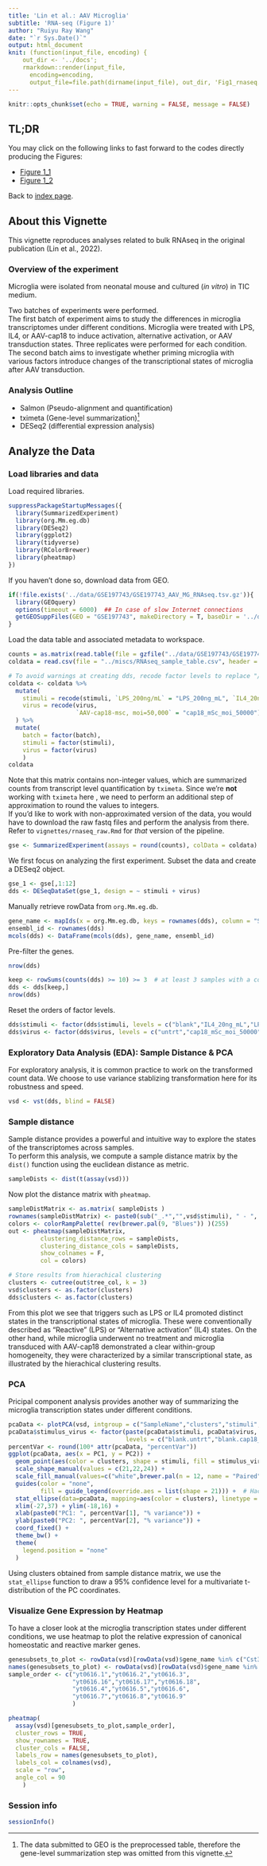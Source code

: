 ```yaml
---
title: 'Lin et al.: AAV Microglia'
subtitle: 'RNA-seq (Figure 1)'
author: "Ruiyu Ray Wang"
date: "`r Sys.Date()`"
output: html_document
knit: (function(input_file, encoding) {
    out_dir <- '../docs';
    rmarkdown::render(input_file,
      encoding=encoding,
      output_file=file.path(dirname(input_file), out_dir, 'Fig1_rnaseq.html'))})
---
```


```r
knitr::opts_chunk$set(echo = TRUE, warning = FALSE, message = FALSE)
```

## TL;DR

You may click on the following links to fast forward to the codes directly producing the Figures:

  - [Figure 1_1](#Figure1_1)
  - [Figure 1_2](#Figure1_2)

Back to [index page](https://ruiyuraywang.github.io/Lin_AAV_Microglia_public/index.html).

## About this Vignette

This vignette reproduces analyses related to bulk RNAseq in the original publication (Lin et al., 2022).  

### Overview of the experiment

Microglia were isolated from neonatal mouse and cultured (*in vitro*) in TIC medium.

Two batches of experiments were performed.  
The first batch of experiment aims to study the differences in microglia transcriptomes under different conditions. Microglia were treated with LPS, IL4, or AAV-cap18 to induce activation, alternative activation, or AAV transduction states. Three replicates were performed for each condition.  
The second batch aims to investigate whether priming microglia with various factors introduce changes of the transcriptional states of microglia after AAV transduction.

### Analysis Outline

  - Salmon (Pseudo-alignment and quantification)
  - tximeta (Gene-level summarization)[^1]
  - DESeq2 (differential expression analysis)

## Analyze the Data

### Load libraries and data

Load required libraries.
```r
suppressPackageStartupMessages({
  library(SummarizedExperiment)
  library(org.Mm.eg.db)
  library(DESeq2)
  library(ggplot2)
  library(tidyverse)
  library(RColorBrewer)
  library(pheatmap)
})
```

If you haven't done so, download data from GEO.
```r
if(!file.exists('../data/GSE197743/GSE197743_AAV_MG_RNAseq.tsv.gz')){
  library(GEOquery)
  options(timeout = 6000)  ## In case of slow Internet connections
  getGEOSuppFiles(GEO = "GSE197743", makeDirectory = T, baseDir = '../data/')
}
```

Load the data table and associated metadata to workspace.
```r
counts = as.matrix(read.table(file = gzfile("../data/GSE197743/GSE197743_AAV_MG_RNAseq.tsv.gz"), sep = "\t"))
coldata = read.csv(file = "../miscs/RNAseq_sample_table.csv", header = T)
```

```r
# To avoid warnings at creating dds, recode factor levels to replace "/" by "_" or ".", and convert integer type to factor
coldata <- coldata %>%
  mutate(
    stimuli = recode(stimuli, `LPS_200ng/mL` = "LPS_200ng_mL", `IL4_20ng/mL` = "IL4_20ng_mL"),
    virus = recode(virus, 
                   `AAV-cap18-msc, moi=50,000` = "cap18_mSc_moi_50000")
  ) %>%
  mutate(
    batch = factor(batch),
    stimuli = factor(stimuli),
    virus = factor(virus)
    )
coldata
```

Note that this matrix contains non-integer values, which are summarized counts from transcript level quantification by `tximeta`. Since we're **not** working with `tximeta` here , we need to perform an additional step of approximation to round the values to integers.  
If you'd like to work with non-approximated version of the data, you would have to download the raw fastq files and perform the analysis from there. Refer to `vignettes/rnaseq_raw.Rmd` for *that* version of the pipeline.
```r
gse <- SummarizedExperiment(assays = round(counts), colData = coldata)
```

We first focus on analyzing the first experiment. Subset the data and create a DESeq2 object.
```r
gse_1 <- gse[,1:12]
dds <- DESeqDataSet(gse_1, design = ~ stimuli + virus)
```

Manually retrieve rowData from `org.Mm.eg.db`. 
```r
gene_name <- mapIds(x = org.Mm.eg.db, keys = rownames(dds), column = "SYMBOL", keytype = "ENSEMBL", multiVals = "first")
ensembl_id <- rownames(dds)
mcols(dds) <- DataFrame(mcols(dds), gene_name, ensembl_id)
```

Pre-filter the genes.
```r
nrow(dds)
```
```r
keep <- rowSums(counts(dds) >= 10) >= 3  # at least 3 samples with a count of 10 or higher
dds <- dds[keep,]
nrow(dds)
```

Reset the orders of factor levels.
```r
dds$stimuli <- factor(dds$stimuli, levels = c("blank","IL4_20ng_mL","LPS_200ng_mL"))
dds$virus <- factor(dds$virus, levels = c("untrt","cap18_mSc_moi_50000"))
```

### Exploratory Data Analysis (EDA): Sample Distance & PCA

For exploratory analysis, it is common practice to work on the transformed count data. We choose to use variance stablizing transformation here for its robustness and speed.
```r
vsd <- vst(dds, blind = FALSE)
```

### Sample distance

Sample distance provides a powerful and intuitive way to explore the states of the transcriptomes across samples.  
To perform this analysis, we compute a sample distance matrix by the `dist()` function using the euclidean distance as metric.
```r
sampleDists <- dist(t(assay(vsd)))
```

Now plot the distance matrix with `pheatmap`.
```r
sampleDistMatrix <- as.matrix( sampleDists )
rownames(sampleDistMatrix) <- paste0(sub("_.*","",vsd$stimuli), " - ", sub("_.*","",vsd$virus))
colors <- colorRampPalette( rev(brewer.pal(9, "Blues")) )(255)
out <- pheatmap(sampleDistMatrix,
         clustering_distance_rows = sampleDists,
         clustering_distance_cols = sampleDists,
         show_colnames = F,
         col = colors)

# Store results from hierachical clustering
clusters <- cutree(out$tree_col, k = 3)
vsd$clusters <- as.factor(clusters)
dds$clusters <- as.factor(clusters)
```

From this plot we see that triggers such as LPS or IL4 promoted distinct states in the transcriptional states of microglia. These were conventionally described as "Reactive" (LPS) or "Alternative activation" (IL4) states. On the other hand, while microglia underwent no treatment and microglia transduced with AAV-cap18 demonstrated a clear within-group homogeneity, they were characterized by a similar transcriptional state, as illustrated by the hierachical clustering results.

### PCA {#Figure1_1}

Pricipal component analysis provides another way of summarizing the microglia transcription states under different conditions.
```r
pcaData <- plotPCA(vsd, intgroup = c("SampleName","clusters","stimuli","virus"), returnData = TRUE)
pcaData$stimulus_virus <- factor(paste(pcaData$stimuli, pcaData$virus, sep = "."),
                                 levels = c("blank.untrt","blank.cap18_mSc_moi_50000","IL4_20ng_mL.untrt","LPS_200ng_mL.untrt"))
percentVar <- round(100* attr(pcaData, "percentVar"))
ggplot(pcaData, aes(x = PC1, y = PC2)) + 
  geom_point(aes(color = clusters, shape = stimuli, fill = stimulus_virus), size = 2, stroke = 1, position = position_dodge2(width = 0.8)) + 
  scale_shape_manual(values = c(21,22,24)) +
  scale_fill_manual(values=c("white",brewer.pal(n = 12, name = "Paired")[c(5,1,3)])) +
  guides(color = "none",
         fill = guide_legend(override.aes = list(shape = 21))) +  # Hack: github.com/tidyverse/ggplot2/issues/2322
  stat_ellipse(data=pcaData, mapping=aes(color = clusters), linetype = 2) +
  xlim(-27,37) + ylim(-18,16) +
  xlab(paste0("PC1: ", percentVar[1], "% variance")) + 
  ylab(paste0("PC2: ", percentVar[2], "% variance")) + 
  coord_fixed() +
  theme_bw() +
  theme(
    legend.position = "none"
  )
```

Using clusters obtained from sample distance matrix, we use the `stat_ellipse` function to draw a 95% confidence level for a multivariate t-distribution of the PC coordinates.

### Visualize Gene Expression by Heatmap {#Figure1_2}

To have a closer look at the microglia transcription states under different conditions, we use heatmap to plot the relative expression of canonical homeostatic and reactive marker genes.

```r
genesubsets_to_plot <- rowData(vsd)[rowData(vsd)$gene_name %in% c("Cst3","Cxcl10","Il12b","Ccl2","Il1b","Nos2","Tnf","Il6","Il1a","Clec10a","Clec7a","Chil3","Mrc1"),]$ensembl_id
names(genesubsets_to_plot) <- rowData(vsd)[rowData(vsd)$gene_name %in% c("Cst3","Cxcl10","Il12b","Ccl2","Il1b","Nos2","Tnf","Il6","Il1a","Clec10a","Clec7a","Chil3","Mrc1"),]$gene_name  ## This keeps the order right
sample_order <- c("yt0616.1","yt0616.2","yt0616.3",
                  "yt0616.16","yt0616.17","yt0616.18",
                  "yt0616.4","yt0616.5","yt0616.6",
                  "yt0616.7","yt0616.8","yt0616.9"
                  )
```
```r
pheatmap(
  assay(vsd)[genesubsets_to_plot,sample_order], 
  cluster_rows = TRUE, 
  show_rownames = TRUE, 
  cluster_cols = FALSE, 
  labels_row = names(genesubsets_to_plot),
  labels_col = colnames(vsd),
  scale = "row",
  angle_col = 90
    )
```

### Session info

```r
sessionInfo()
```

[^1]: The data submitted to GEO is the preprocessed table, therefore the gene-level summarization step was omitted from this vignette.
